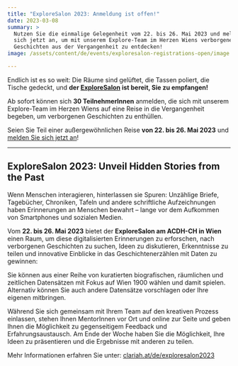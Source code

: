 ```yaml
---
title: "ExploreSalon 2023: Anmeldung ist offen!"
date: 2023-03-08
summary: >
  Nutzen Sie die einmalige Gelegenheit vom 22. bis 26. Mai 2023 und melden Sie
  sich jetzt an, um mit unserem Explore-Team im Herzen Wiens verborgenen
  Geschichten aus der Vergangenheit zu entdecken!
image: /assets/content/de/events/exploresalon-registrations-open/image.png

---
```


Endlich ist es so weit: Die Räume sind gelüftet, die Tassen poliert, die Tische gedeckt, und **der [ExploreSalon](/exploresalon2023/) ist bereit, Sie zu empfangen!**

Ab sofort können sich **30 TeilnehmerInnen** anmelden, die sich mit unserem Explore-Team im Herzen Wiens auf eine Reise in die Vergangenheit begeben, um verborgenen Geschichten zu enthüllen.

Seien Sie Teil einer außergewöhnlichen Reise **von 22. bis 26. Mai 2023** und [melden Sie sich jetzt an](https://pretix.eu/ExploreSalon2023/Anmeldung/)!

***

## ExploreSalon 2023: Unveil Hidden Stories from the Past

Wenn Menschen interagieren, hinterlassen sie Spuren: Unzählige Briefe, Tagebücher, Chroniken, Tafeln und andere schriftliche Aufzeichnungen haben Erinnerungen an Menschen bewahrt – lange vor dem Aufkommen von Smartphones und sozialen Medien.

Vom **22. bis 26. Mai 2023** bietet der **ExploreSalon am ACDH-CH in Wien** einen Raum, um diese digitalisierten Erinnerungen zu erforschen, nach verborgenen Geschichten zu suchen, Ideen zu diskutieren, Erkenntnisse zu teilen und innovative Einblicke in das Geschichtenerzählen mit Daten zu gewinnen:

Sie können aus einer Reihe von kuratierten biografischen, räumlichen und zeitlichen Datensätzen mit Fokus auf Wien 1900 wählen und damit spielen. Alternativ können Sie auch andere Datensätze vorschlagen oder Ihre eigenen mitbringen.

Während Sie sich gemeinsam mit Ihrem Team auf den kreativen Prozess einlassen, stehen Ihnen MentorInnen vor Ort und online zur Seite und geben Ihnen die Möglichkeit zu gegenseitigem Feedback und Erfahrungsaustausch. Am Ende der Woche haben Sie die Möglichkeit, Ihre Ideen zu präsentieren und die Ergebnisse mit anderen zu teilen.

Mehr Informationen erfahren Sie unter: [clariah.at/de/exploresalon2023](/exploresalon2023/)
